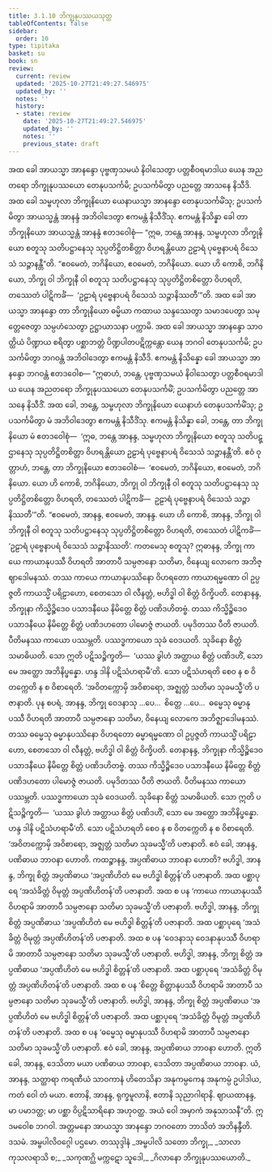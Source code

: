 ```yaml
---
title: 3.1.10 ဘိက္ခုနုပဿယသုတ္တ
tableOfContents: false
sidebar:
  order: 10
type: tipitaka
basket: su
book: sn
review:
  current: review
  updated: '2025-10-27T21:49:27.546975'
  updated_by: ''
  notes: ''
  history:
  - state: review
    date: '2025-10-27T21:49:27.546975'
    updated_by: ''
    notes: ''
    previous_state: draft
---
```



<ReviewStatus review={frontmatter.review} showDetails={true} />

<HypothesisAnnotation frontmatter={frontmatter} />

<DynamicBreadcrumb />

<Division number="376" book="sn" e="ch" v="18" p="334">

<Paragraph number="797" book="sn">
အထ ခေါ အာယသ္မာ အာနန္ဒော ပုဗ္ဗဏှသမယံ နိဝါသေတွာ ပတ္တစီဝရမာဒါယ ယေန အညတရော ဘိက္ခုနုပဿယော တေနုပသင်္ကမိ; ဥပသင်္ကမိတွာ ပညတ္တေ အာသနေ နိသီဒိ. အထ ခေါ သမ္ဗဟုလာ ဘိက္ခုနိယော ယေနာယသ္မာ အာနန္ဒော တေနုပသင်္ကမိံသု; ဥပသင်္ကမိတွာ အာယသ္မန္တံ အာနန္ဒံ အဘိဝါဒေတွာ ဧကမန္တံ နိသီဒိံသု. ဧကမန္တံ နိသိန္နာ ခေါ တာ ဘိက္ခုနိယော အာယသ္မန္တံ အာနန္ဒံ ဧတဒဝေါစုံ—
</Paragraph>

<Paragraph number="798" book="sn">
“ဣဓ, ဘန္တေ အာနန္ဒ, သမ္ဗဟုလာ ဘိက္ခုနိယော စတူသု သတိပဋ္ဌာနေသု သုပ္ပတိဋ္ဌိတစိတ္တာ ဝိဟရန္တိယော ဥဠာရံ ပုဗ္ဗေနာပရံ ဝိသေသံ သဉ္ဇာနန္တီ”တိ. “ဧဝမေတံ, ဘဂိနိယော, ဧဝမေတံ, ဘဂိနိယော. ယော ဟိ ကောစိ, ဘဂိနိယော, ဘိက္ခု ဝါ ဘိက္ခုနီ ဝါ စတူသု သတိပဋ္ဌာနေသု သုပ္ပတိဋ္ဌိတစိတ္တော ဝိဟရတိ, တဿေတံ ပါဋိကင်္ခံ—  ‘ဥဠာရံ ပုဗ္ဗေနာပရံ ဝိသေသံ သဉ္ဇာနိဿတီ’”တိ.
</Paragraph>

<Paragraph number="799" book="sn">
အထ ခေါ အာယသ္မာ အာနန္ဒော တာ ဘိက္ခုနိယော ဓမ္မိယာ ကထာယ သန္ဒဿေတွာ သမာဒပေတွာ သမုတ္တေဇေတွာ သမ္ပဟံသေတွာ ဥဋ္ဌာယာသနာ ပက္ကာမိ. အထ ခေါ အာယသ္မာ အာနန္ဒော သာဝတ္ထိယံ ပိဏ္ဍာယ စရိတွာ ပစ္ဆာဘတ္တံ ပိဏ္ဍပါတပဋိက္ကန္တော ယေန ဘဂဝါ တေနုပသင်္ကမိ; ဥပသင်္ကမိတွာ ဘဂဝန္တံ အဘိဝါဒေတွာ ဧကမန္တံ နိသီဒိ. ဧကမန္တံ နိသိန္နော ခေါ အာယသ္မာ အာနန္ဒော ဘဂဝန္တံ ဧတဒဝေါစ—
</Paragraph>

<Paragraph number="800" book="sn">
“ဣဓာဟံ, ဘန္တေ, ပုဗ္ဗဏှသမယံ နိဝါသေတွာ ပတ္တစီဝရမာဒါယ ယေန အညတရော ဘိက္ခုနုပဿယော တေနုပသင်္ကမိံ; ဥပသင်္ကမိတွာ ပညတ္တေ အာသနေ နိသီဒိံ. အထ ခေါ, ဘန္တေ, သမ္ဗဟုလာ ဘိက္ခုနိယော ယေနာဟံ တေနုပသင်္ကမိံသု; ဥပသင်္ကမိတွာ မံ အဘိဝါဒေတွာ ဧကမန္တံ နိသီဒိံသု. ဧကမန္တံ နိသိန္နာ ခေါ, ဘန္တေ, တာ ဘိက္ခုနိယော မံ ဧတဒဝေါစုံ—  ‘ဣဓ, ဘန္တေ အာနန္ဒ, သမ္ဗဟုလာ ဘိက္ခုနိယော စတူသု သတိပဋ္ဌာနေသု သုပ္ပတိဋ္ဌိတစိတ္တာ ဝိဟရန္တိယော ဥဠာရံ ပုဗ္ဗေနာပရံ ဝိသေသံ သဉ္ဇာနန္တီ’တိ. ဧဝံ ဝုတ္တာဟံ, ဘန္တေ, တာ ဘိက္ခုနိယော ဧတဒဝေါစံ—  ‘ဧဝမေတံ, ဘဂိနိယော, ဧဝမေတံ, ဘဂိနိယော. ယော ဟိ ကောစိ, ဘဂိနိယော, ဘိက္ခု ဝါ ဘိက္ခုနီ ဝါ စတူသု သတိပဋ္ဌာနေသု သုပ္ပတိဋ္ဌိတစိတ္တော ဝိဟရတိ, တဿေတံ ပါဋိကင်္ခံ—  ဥဠာရံ ပုဗ္ဗေနာပရံ ဝိသေသံ သဉ္ဇာနိဿတီ’”တိ.
</Paragraph>

<Paragraph number="801" book="sn">
“ဧဝမေတံ, အာနန္ဒ, ဧဝမေတံ, အာနန္ဒ. ယော ဟိ ကောစိ, အာနန္ဒ, ဘိက္ခု ဝါ ဘိက္ခုနီ ဝါ စတူသု သတိပဋ္ဌာနေသု သုပ္ပတိဋ္ဌိတစိတ္တော ဝိဟရတိ, တဿေတံ ပါဋိကင်္ခံ—  ‘ဥဠာရံ ပုဗ္ဗေနာပရံ ဝိသေသံ သဉ္ဇာနိဿတိ’.
</Paragraph>

<Paragraph number="802" book="sn">
ကတမေသု စတူသု? ဣဓာနန္ဒ, ဘိက္ခု ကာယေ ကာယာနုပဿီ ဝိဟရတိ အာတာပီ သမ္ပဇာနော သတိမာ, ဝိနေယျ လောကေ အဘိဇ္ဈာဒေါမနဿံ. တဿ ကာယေ ကာယာနုပဿိနော ဝိဟရတော ကာယာရမ္မဏော ဝါ ဥပ္ပဇ္ဇတိ ကာယသ္မိံ ပရိဠာဟော, စေတသော ဝါ လီနတ္တံ, ဗဟိဒ္ဓါ ဝါ စိတ္တံ ဝိက္ခိပတိ. တေနာနန္ဒ, ဘိက္ခုနာ ကိသ္မိဉ္စိဒေဝ ပသာဒနီယေ နိမိတ္တေ စိတ္တံ ပဏိဒဟိတဗ္ဗံ. တဿ ကိသ္မိဉ္စိဒေဝ ပသာဒနီယေ နိမိတ္တေ စိတ္တံ ပဏိဒဟတော ပါမောဇ္ဇံ ဇာယတိ. ပမုဒိတဿ ပီတိ ဇာယတိ. ပီတိမနဿ ကာယော ပဿမ္ဘတိ. ပဿဒ္ဓကာယော သုခံ ဝေဒယတိ. သုခိနော စိတ္တံ သမာဓိယတိ. သော ဣတိ ပဋိသဉ္စိက္ခတိ—  ‘ယဿ ခွါဟံ အတ္ထာယ စိတ္တံ ပဏိဒဟိံ, သော မေ အတ္ထော အဘိနိပ္ဖန္နော. ဟန္ဒ ဒါနိ ပဋိသံဟရာမီ’တိ. သော ပဋိသံဟရတိ စေဝ န စ ဝိတက္ကေတိ န စ ဝိစာရေတိ. ‘အဝိတက္ကောမှိ အဝိစာရော, အဇ္ဈတ္တံ သတိမာ သုခမသ္မီ’တိ ပဇာနာတိ.
</Paragraph>

<Paragraph number="803" book="sn">
ပုန စပရံ, အာနန္ဒ, ဘိက္ခု ဝေဒနာသု …ပေ…  စိတ္တေ …ပေ…  ဓမ္မေသု ဓမ္မာနုပဿီ ဝိဟရတိ အာတာပီ သမ္ပဇာနော သတိမာ, ဝိနေယျ လောကေ အဘိဇ္ဈာဒေါမနဿံ. တဿ ဓမ္မေသု ဓမ္မာနုပဿိနော ဝိဟရတော ဓမ္မာရမ္မဏော ဝါ ဥပ္ပဇ္ဇတိ ကာယသ္မိံ ပရိဠာဟော, စေတသော ဝါ လီနတ္တံ, ဗဟိဒ္ဓါ ဝါ စိတ္တံ ဝိက္ခိပတိ. တေနာနန္ဒ, ဘိက္ခုနာ ကိသ္မိဉ္စိဒေဝ ပသာဒနီယေ နိမိတ္တေ စိတ္တံ ပဏိဒဟိတဗ္ဗံ. တဿ ကိသ္မိဉ္စိဒေဝ ပသာဒနီယေ နိမိတ္တေ စိတ္တံ ပဏိဒဟတော ပါမောဇ္ဇံ ဇာယတိ. ပမုဒိတဿ ပီတိ ဇာယတိ. ပီတိမနဿ ကာယော ပဿမ္ဘတိ. ပဿဒ္ဓကာယော သုခံ ဝေဒယတိ. သုခိနော စိတ္တံ သမာဓိယတိ. သော ဣတိ ပဋိသဉ္စိက္ခတိ—  ‘ယဿ ခွါဟံ အတ္ထာယ စိတ္တံ ပဏိဒဟိံ, သော မေ အတ္ထော အဘိနိပ္ဖန္နော. ဟန္ဒ ဒါနိ ပဋိသံဟရာမီ’တိ. သော ပဋိသံဟရတိ စေဝ န စ ဝိတက္ကေတိ န စ ဝိစာရေတိ. ‘အဝိတက္ကောမှိ အဝိစာရော, အဇ္ဈတ္တံ သတိမာ သုခမသ္မီ’တိ ပဇာနာတိ. ဧဝံ ခေါ, အာနန္ဒ, ပဏိဓာယ ဘာဝနာ ဟောတိ.
</Paragraph>

<Paragraph number="804" book="sn">
ကထဉ္စာနန္ဒ, အပ္ပဏိဓာယ ဘာဝနာ ဟောတိ? ဗဟိဒ္ဓါ, အာနန္ဒ, ဘိက္ခု စိတ္တံ အပ္ပဏိဓာယ ‘အပ္ပဏိဟိတံ မေ ဗဟိဒ္ဓါ စိတ္တန်’တိ ပဇာနာတိ. အထ ပစ္ဆာပုရေ ‘အသံခိတ္တံ ဝိမုတ္တံ အပ္ပဏိဟိတန်’တိ ပဇာနာတိ. အထ စ ပန ‘ကာယေ ကာယာနုပဿီ ဝိဟရာမိ အာတာပီ သမ္ပဇာနော သတိမာ သုခမသ္မီ’တိ ပဇာနာတိ. ဗဟိဒ္ဓါ, အာနန္ဒ, ဘိက္ခု စိတ္တံ အပ္ပဏိဓာယ ‘အပ္ပဏိဟိတံ မေ ဗဟိဒ္ဓါ စိတ္တန်’တိ ပဇာနာတိ. အထ ပစ္ဆာပုရေ ‘အသံခိတ္တံ ဝိမုတ္တံ အပ္ပဏိဟိတန်’တိ ပဇာနာတိ. အထ စ ပန ‘ဝေဒနာသု ဝေဒနာနုပဿီ ဝိဟရာမိ အာတာပီ သမ္ပဇာနော သတိမာ သုခမသ္မီ’တိ ပဇာနာတိ. ဗဟိဒ္ဓါ, အာနန္ဒ, ဘိက္ခု စိတ္တံ အပ္ပဏိဓာယ ‘အပ္ပဏိဟိတံ မေ ဗဟိဒ္ဓါ စိတ္တန်’တိ ပဇာနာတိ. အထ ပစ္ဆာပုရေ ‘အသံခိတ္တံ ဝိမုတ္တံ အပ္ပဏိဟိတန်’တိ ပဇာနာတိ. အထ စ ပန ‘စိတ္တေ စိတ္တာနုပဿီ ဝိဟရာမိ အာတာပီ သမ္ပဇာနော သတိမာ သုခမသ္မီ’တိ ပဇာနာတိ. ဗဟိဒ္ဓါ, အာနန္ဒ, ဘိက္ခု စိတ္တံ အပ္ပဏိဓာယ ‘အပ္ပဏိဟိတံ မေ ဗဟိဒ္ဓါ စိတ္တန်’တိ ပဇာနာတိ. အထ ပစ္ဆာပုရေ ‘အသံခိတ္တံ ဝိမုတ္တံ အပ္ပဏိဟိတန်’တိ ပဇာနာတိ. အထ စ ပန ‘ဓမ္မေသု ဓမ္မာနုပဿီ ဝိဟရာမိ အာတာပီ သမ္ပဇာနော သတိမာ သုခမသ္မီ’တိ ပဇာနာတိ. ဧဝံ ခေါ, အာနန္ဒ, အပ္ပဏိဓာယ ဘာဝနာ ဟောတိ.
</Paragraph>

<Paragraph number="805" book="sn">
ဣတိ ခေါ, အာနန္ဒ, ဒေသိတာ မယာ ပဏိဓာယ ဘာဝနာ, ဒေသိတာ အပ္ပဏိဓာယ ဘာဝနာ. ယံ, အာနန္ဒ, သတ္ထာရာ ကရဏီယံ သာဝကာနံ ဟိတေသိနာ အနုကမ္ပကေန အနုကမ္ပံ ဥပါဒါယ, ကတံ ဝေါ တံ မယာ. ဧတာနိ, အာနန္ဒ, ရုက္ခမူလာနိ, ဧတာနိ သုညာဂါရာနိ. ဈာယထာနန္ဒ, မာ ပမာဒတ္ထ; မာ ပစ္ဆာ ဝိပ္ပဋိသာရိနော အဟုဝတ္ထ. အယံ ဝေါ အမှာကံ အနုသာသနီ”တိ.
</Paragraph>

<Paragraph number="806" book="sn">
ဣဒမဝေါစ ဘဂဝါ. အတ္တမနော အာယသ္မာ အာနန္ဒော ဘဂဝတော ဘာသိတံ အဘိနန္ဒီတိ.

</Paragraph>
</Division>

<Paragraph number="807" type="center" book="sn">
ဒသမံ.



</Paragraph>

<Paragraph number="808" type="center" book="sn">
အမ္ဗပါလိဝဂ္ဂေါ ပဌမော.



</Paragraph>

<Paragraph number="809" type="center" book="sn">
တဿုဒ္ဒါနံ


</Paragraph>

<Paragraph number="810" type="verses" book="sn">
_အမ္ဗပါလိ သတော ဘိက္ခု,_  
_သာလာ ကုသလရာသိ စ;_  
_သကုဏဂ္ဃိ မက္ကဋော သူဒေါ,_  
_ဂိလာနော ဘိက္ခုနုပဿယောတိ._
</Paragraph>